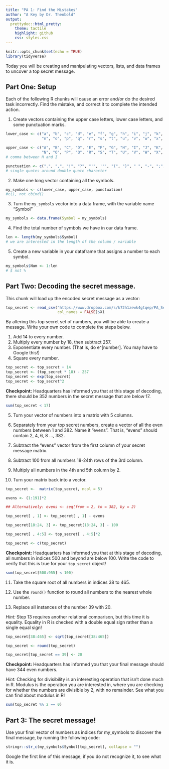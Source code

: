 ```yaml
---
title: "PA 1: Find the Mistakes"
author: "A Key by Dr. Theobold"
output:
  prettydoc::html_pretty:
    theme: tactile
    highlight: github
    css: styles.css
---
```


```r
knitr::opts_chunk$set(echo = TRUE)
library(tidyverse)
```

Today you will be creating and manipulating vectors, lists, and data frames to uncover a top secret message.

## Part One: Setup

Each of the following R chunks will cause an error and/or do the desired task incorrectly.  Find the mistake, and correct it to complete the intended action. 

1. Create vectors containing the upper case letters, lower case letters, and some punctuation marks.


```r
lower_case <- c("a", "b", "c", "d", "e", "f", "g", "h", "i", "j", "k", "l", "m",
                "n", "o", "p", "q", "r", "s", "t", "u", "v", "w", "x", "y", "z")

upper_case <- c("A", "B", "C", "D", "E", "F", "G", "H", "I", "J", "K", "L", "M",
                "N", "O", "P", "Q", "R", "S", "T", "U", "V", "W", "X", "Y", "Z") 
# comma between H and I

punctuation <- c(".", ",", "!", "?", "'", '"', "(", ")", " ", "-", ";", ":")
# single quotes around double quote character

```

2. Make one long vector containing all the symbols.


```r
my_symbols <- c(lower_case, upper_case, punctuation)
#c(), not cbind()

```

3. Turn the `my_symbols` vector into a data frame, with the variable name "Symbol"


```r
my_symbols <- data.frame(Symbol = my_symbols)
```

4. Find the total number of symbols we have in our data frame.  


```r
len <- length(my_symbols$Symbol)
# we are interested in the length of the column / variable
```

5. Create a new variable in your dataframe that assigns a number to each symbol.


```r
my_symbols$Num <- 1:len
# $ not %
```

## Part Two: Decoding the secret message.

This chunk will load up the encoded secret message as a vector:

```r

top_secret <- read_csv("https://www.dropbox.com/s/k72h1zewk4gtqep/PA_Secret_Code?dl=1", 
                       col_names = FALSE)$X1

```

By altering this top secret set of numbers, you will be able to create a message.  Write your own code to complete the steps below.

1. Add 14 to every number.
2. Multiply every number by 18, then subtract 257.
3. Exponentiate every number.  (That is, do e\^[number].  You may have to Google this!)
4. Square every number.

```r
top_secret <- top_secret + 14
top_secret <- (top_secret * 18) - 257
top_secret <- exp(top_secret)
top_secret <- top_secret^2
```

**Checkpoint:** Headquarters has informed you that at this stage of decoding, there should be 352 numbers in the secret message that are below 17.

```r
sum(top_secret < 17)
```

5. Turn your vector of numbers into a matrix with 5 columns.

6. Separately from your top secret numbers, create a vector of all the even
numbers between 1 and 382. Name it "evens". That is, "evens" should contain 2,
4, 6, 8 ..., 382.

7. Subtract the "evens" vector from the first column of your secret message matrix.

8. Subtract 100 from all numbers 18-24th rows of the 3rd column.

9. Multiply all numbers in the 4th and 5th column by 2.

10. Turn your matrix back into a vector.

```r
top_secret <-  matrix(top_secret, ncol = 5)

evens <- (1:191)*2

## Alternatively: evens <- seq(from = 2, to = 382, by = 2)

top_secret[ , 1] <- top_secret[ , 1] - evens

top_secret[18:24, 3] <- top_secret[18:24, 3] - 100

top_secret[ , 4:5] <- top_secret[ , 4:5]*2

top_secret <- c(top_secret)
```

**Checkpoint:** Headquarters has informed you that at this stage of decoding,
all numbers in indices 500 and beyond are below 100. Write the code to verify
that this is true for your `top_secret` object! 

```r
sum(top_secret[500:955] < 100)

```

11. Take the square root of all numbers in indices 38 to 465.

12. Use the `round()` function to round all numbers to the nearest whole number.

13. Replace all instances of the number 39 with 20.

*Hint:* Step 13 requires another relational comparison, but this time it is 
equality. Equality in R is checked with a double equal sign rather than a single 
equal sign! 

```r
top_secret[38:465] <- sqrt(top_secret[38:465])

top_secret <- round(top_secret)

top_secret[top_secret == 39] <- 20


```

**Checkpoint:** Headquarters has informed you that your final message should 
have 344 even numbers.

*Hint:* Checking for divisibility is an interesting operation that isn't done
much in R. Modulus is the operation you are interested in, where you are checking
for whether the numbers are divisible by 2, with no remainder. See what you can 
find about modulus in R! 

```r
sum(top_secret %% 2 == 0)
```

## Part 3: The secret message!

Use your final vector of numbers as indices for my_symbols to discover the final message,
by running the following code:


```r
stringr::str_c(my_symbols$Symbol[top_secret], collapse = "")
```

Google the first line of this message, if you do not recognize it, to see what it is.

